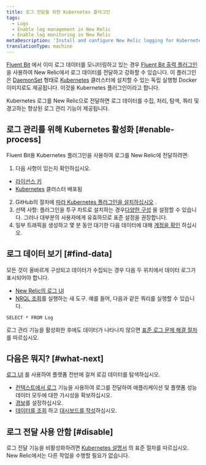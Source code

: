 ```yaml
---
title: 로그 전달을 위한 Kubernetes 플러그인
tags:
  - Logs
  - Enable log management in New Relic
  - Enable log monitoring in New Relic
metaDescription: 'Install and configure New Relic logging for Kubernetes, so you can use enhanced log management capabilities.'
translationType: machine
---
```


[Fluent Bit](https://fluentbit.io/) 에서 이미 로그 데이터를 모니터링하고 있는 경우 [Fluent Bit 출력 플러그인](https://github.com/newrelic/newrelic-fluent-bit-output) 을 사용하여 New Relic에서 로그 데이터를 전달하고 강화할 수 있습니다. 이 플러그인은 [DaemonSet](https://kubernetes.io/docs/concepts/workloads/controllers/daemonset/) 형태로 [Kubernetes](https://kubernetes.io/) 클러스터에 설치할 수 있는 독립 실행형 Docker 이미지로도 제공됩니다. 이것을 Kubernetes 플러그인이라고 합니다.

Kubernetes 로그를 New Relic으로 전달하면 로그 데이터를 수집, 처리, 탐색, 쿼리 및 경고하는 향상된 로그 관리 기능이 제공됩니다.

## 로그 관리를 위해 Kubernetes 활성화 [#enable-process]

Fluent Bit용 Kubernetes 플러그인을 사용하여 로그를 New Relic에 전달하려면:

1. 다음 사항이 있는지 확인하십시오.

* [라이선스 키](/docs/apis/intro-apis/new-relic-api-keys/#license-key)
* [Kubernetes](https://kubernetes.io/docs/setup/) 클러스터 배포됨

2. GitHub의 절차에 [따라 Kubernetes 플러그인을 설치하십시오](https://github.com/newrelic/helm-charts/tree/master/charts/newrelic-logging#installation) .
3. 선택 사항: 플러그인을 투구 차트로 설치하는 경우[다양한 구성](https://github.com/newrelic/helm-charts/tree/master/charts/newrelic-logging#configuration) 을 설정할 수 있습니다. 그러나 대부분의 사용자에게 유효하므로 표준 설정을 권장합니다.
4. 일부 트래픽을 생성하고 몇 분 동안 대기한 다음 데이터에 대해 [계정을 확인](#find-data) 하십시오.

<InstallFeedback/>

## 로그 데이터 보기 [#find-data]

모든 것이 올바르게 구성되고 데이터가 수집되는 경우 다음 두 위치에서 데이터 로그가 표시되어야 합니다.

* [New Relic의 로그 UI](https://one.newrelic.com/launcher/logger.log-launcher)
* [NRQL 조회](/docs/chart-builder/use-chart-builder/choose-data/use-advanced-nrql-mode-specify-data)를 실행하는 새 도구. 예를 들어, 다음과 같은 쿼리를 실행할 수 있습니다.

```
SELECT * FROM Log
```

로그 관리 기능을 활성화한 후에도 데이터가 나타나지 않으면 [표준 로그 문제 해결 절차](/docs/logs/log-management/troubleshooting/no-log-data-appears-ui/) 를 따르십시오.

## 다음은 뭐지? [#what-next]

[로그 UI](/docs/logs/log-management/ui-data/use-logs-ui/) 를 사용하여 플랫폼 전반에 걸쳐 로깅 데이터를 탐색하십시오.

* [컨텍스트에서 로그](/docs/logs/enable-log-management-new-relic/configure-logs-context/configure-logs-context-apm-agents/) 기능을 사용하여 로그를 전달하여 애플리케이션 및 플랫폼 성능 데이터 모두에 대한 가시성을 확보하십시오.
* [경보](/docs/alerts-applied-intelligence/new-relic-alerts/alert-conditions/create-alert-conditions/)를 설정하십시오.
* [데이터를 조회](/docs/query-your-data/explore-query-data/get-started/introduction-querying-new-relic-data/) 하고 [대시보드를 작성](/docs/query-your-data/explore-query-data/dashboards/introduction-dashboards/)하십시오.

## 로그 전달 사용 안함 [#disable]

로그 전달 기능을 비활성화하려면 [Kubernetes 설명서](https://github.com/newrelic/helm-charts/tree/master/charts/newrelic-logging#installation) 의 표준 절차를 따르십시오. New Relic에서는 다른 작업을 수행할 필요가 없습니다.